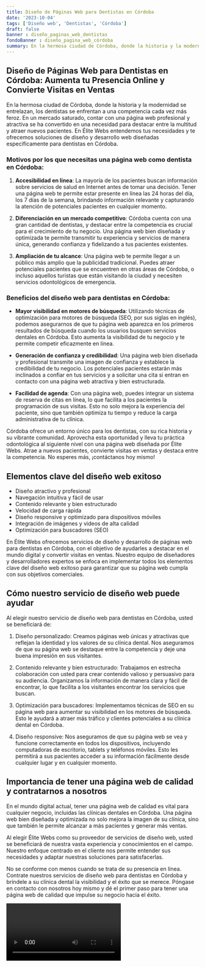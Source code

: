 ```yaml
---
title: Diseño de Páginas Web para Dentistas en Córdoba
date: '2023-10-04'
tags: ['Diseño web', 'Dentistas', 'Córdoba']
draft: false
banner : diseño_paginas_web_dentistas
fondoBanner : diseño_pagina_web_córdoba
summary: En la hermosa ciudad de Córdoba, donde la historia y la modernidad se entrelazan, los dentistas se enfrentan a una competencia cada vez más feroz. En un mercado saturado, contar con una página web profesional y atractiva se ha convertido en una necesidad para destacar entre la multitud y atraer nuevos pacientes. En Élite Webs entendemos tus necesidades y te ofrecemos soluciones de diseño y desarrollo web diseñadas específicamente para dentistas en Córdoba.
---
```


## Diseño de Páginas Web para Dentistas en Córdoba: Aumenta tu Presencia Online y Convierte Visitas en Ventas

En la hermosa ciudad de Córdoba, donde la historia y la modernidad se entrelazan, los dentistas se enfrentan a una competencia cada vez más feroz. En un mercado saturado, contar con una página web profesional y atractiva se ha convertido en una necesidad para destacar entre la multitud y atraer nuevos pacientes. En Élite Webs entendemos tus necesidades y te ofrecemos soluciones de diseño y desarrollo web diseñadas específicamente para dentistas en Córdoba.

### Motivos por los que necesitas una página web como dentista en Córdoba:

1. **Accesibilidad en línea**: La mayoría de los pacientes buscan información sobre servicios de salud en Internet antes de tomar una decisión. Tener una página web te permite estar presente en línea las 24 horas del día, los 7 días de la semana, brindando información relevante y capturando la atención de potenciales pacientes en cualquier momento.

2. **Diferenciación en un mercado competitivo**: Córdoba cuenta con una gran cantidad de dentistas, y destacar entre la competencia es crucial para el crecimiento de tu negocio. Una página web bien diseñada y optimizada te permite transmitir tu experiencia y servicios de manera única, generando confianza y fidelizando a tus pacientes existentes.

3. **Ampliación de tu alcance**: Una página web te permite llegar a un público más amplio que la publicidad tradicional. Puedes atraer potenciales pacientes que se encuentren en otras áreas de Córdoba, o incluso aquellos turistas que están visitando la ciudad y necesiten servicios odontológicos de emergencia.

### Beneficios del diseño web para dentistas en Córdoba:

- **Mayor visibilidad en motores de búsqueda**: Utilizando técnicas de optimización para motores de búsqueda (SEO, por sus siglas en inglés), podemos asegurarnos de que tu página web aparezca en los primeros resultados de búsqueda cuando los usuarios busquen servicios dentales en Córdoba. Esto aumenta la visibilidad de tu negocio y te permite competir eficazmente en línea.

- **Generación de confianza y credibilidad**: Una página web bien diseñada y profesional transmite una imagen de confianza y establece la credibilidad de tu negocio. Los potenciales pacientes estarán más inclinados a confiar en tus servicios y a solicitar una cita si entran en contacto con una página web atractiva y bien estructurada.

- **Facilidad de agenda**: Con una página web, puedes integrar un sistema de reserva de citas en línea, lo que facilita a los pacientes la programación de sus visitas. Esto no solo mejora la experiencia del paciente, sino que también optimiza tu tiempo y reduce la carga administrativa de tu clínica.

Córdoba ofrece un entorno único para los dentistas, con su rica historia y su vibrante comunidad. Aprovecha esta oportunidad y lleva tu práctica odontológica al siguiente nivel con una página web diseñada por Élite Webs. Atrae a nuevos pacientes, convierte visitas en ventas y destaca entre la competencia. No esperes más, ¡contáctanos hoy mismo!

<GifSeo />

<Cta />

## Elementos clave del diseño web exitoso

- Diseño atractivo y profesional
- Navegación intuitiva y fácil de usar
- Contenido relevante y bien estructurado
- Velocidad de carga rápida
- Diseño responsive y optimizado para dispositivos móviles
- Integración de imágenes y videos de alta calidad
- Optimización para buscadores (SEO)

En Élite Webs ofrecemos servicios de diseño y desarrollo de páginas web para dentistas en Córdoba, con el objetivo de ayudarles a destacar en el mundo digital y convertir visitas en ventas. Nuestro equipo de diseñadores y desarrolladores expertos se enfoca en implementar todos los elementos clave del diseño web exitoso para garantizar que su página web cumpla con sus objetivos comerciales.

## Cómo nuestro servicio de diseño web puede ayudar

Al elegir nuestro servicio de diseño web para dentistas en Córdoba, usted se beneficiará de:

1. Diseño personalizado: Creamos páginas web únicas y atractivas que reflejan la identidad y los valores de su clínica dental. Nos aseguramos de que su página web se destaque entre la competencia y deje una buena impresión en sus visitantes.

2. Contenido relevante y bien estructurado: Trabajamos en estrecha colaboración con usted para crear contenido valioso y persuasivo para su audiencia. Organizamos la información de manera clara y fácil de encontrar, lo que facilita a los visitantes encontrar los servicios que buscan.

3. Optimización para buscadores: Implementamos técnicas de SEO en su página web para aumentar su visibilidad en los motores de búsqueda. Esto le ayudará a atraer más tráfico y clientes potenciales a su clínica dental en Córdoba.

4. Diseño responsive: Nos aseguramos de que su página web se vea y funcione correctamente en todos los dispositivos, incluyendo computadoras de escritorio, tablets y teléfonos móviles. Esto les permitirá a sus pacientes acceder a su información fácilmente desde cualquier lugar y en cualquier momento.

## Importancia de tener una página web de calidad y contratarnos a nosotros

En el mundo digital actual, tener una página web de calidad es vital para cualquier negocio, incluidas las clínicas dentales en Córdoba. Una página web bien diseñada y optimizada no solo mejora la imagen de su clínica, sino que también le permite alcanzar a más pacientes y generar más ventas.

Al elegir Élite Webs como su proveedor de servicios de diseño web, usted se beneficiará de nuestra vasta experiencia y conocimientos en el campo. Nuestro enfoque centrado en el cliente nos permite entender sus necesidades y adaptar nuestras soluciones para satisfacerlas.

No se conforme con menos cuando se trata de su presencia en línea. Contrate nuestros servicios de diseño web para dentistas en Córdoba y bríndele a su clínica dental la visibilidad y el éxito que se merece. Póngase en contacto con nosotros hoy mismo y dé el primer paso para tener una página web de calidad que impulse su negocio hacia el éxito.

<Video />

<CtaBot job='Dentistas' city='Córdoba'/>

<Gmaps query='Córdoba+españa+maps' />